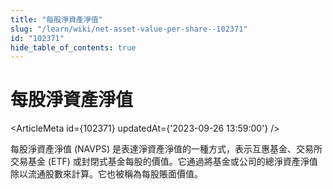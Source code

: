```yaml
---
title: "每股淨資產淨值"
slug: "/learn/wiki/net-asset-value-per-share--102371"
id: "102371"
hide_table_of_contents: true
---
```



# 每股淨資產淨值

<ArticleMeta id={102371} updatedAt={'2023-09-26 13:59:00'} />
<div className='border-solid border-b border-t-0 my-4 border-[var(--ifm-color-gray-300)]' />

每股淨資產淨值 (NAVPS) 是表達淨資產淨值的一種方式，表示互惠基金、交易所交易基金 (ETF) 或封閉式基金每股的價值。它通過將基金或公司的總淨資產淨值除以流通股數來計算。它也被稱為每股賬面價值。
